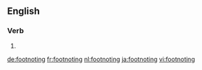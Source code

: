==English==

===Verb===
{{head|en|present participle}}

# {{present participle of|footnote|lang=en|nocat=1}}

[[de:footnoting]]
[[fr:footnoting]]
[[nl:footnoting]]
[[ja:footnoting]]
[[vi:footnoting]]